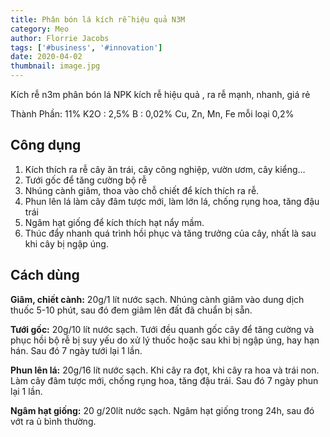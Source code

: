```yaml
---
title: Phân bón lá kích rễ hiệu quả N3M
category: Mẹo
author: Florrie Jacobs
tags: ['#business', '#innovation']
date: 2020-04-02
thumbnail: image.jpg
---
```


Kích rễ n3m phân bón lá NPK kích rễ hiệu quả , ra rễ mạnh, nhanh, giá rẻ

Thành Phần: 11% K2O : 2,5%  B : 0,02% Cu, Zn, Mn, Fe mỗi loại 0,2%

## Công dụng

1. Kích thích ra rễ cây ăn trái, cây công nghiệp, vườn ươm, cây kiểng…
2. Tưới gốc để tăng cường bộ rễ
3. Nhúng cành giâm, thoa vào chỗ chiết để kích thích ra rễ.
4. Phun lên lá làm cây đâm tược mới, làm lớn lá, chống rụng hoa, tăng đậu trái
5. Ngâm hạt giống để kích thích hạt nẩy mầm.
6. Thúc đẩy nhanh quá trình hồi phục và tăng trưởng của cây, nhất là sau khi cây bị ngập úng.

## Cách dùng

**Giâm, chiết cành:** 20g/1 lít nước sạch. Nhúng cành giâm vào dung dịch thuốc 5-10 phút, sau 
đó đem giâm lên đất đã chuẩn bị sẵn. 

**Tưới gốc:** 20g/10 lít nước sạch. Tưới đều quanh gốc cây để tăng cường và phục hồi bộ rễ bị suy yếu do xử lý thuốc hoặc sau khi bị ngập úng, hay hạn hán. Sau đó 7 ngày tưới lại 1 lần.

**Phun lên lá:** 20g/16 lít nước sạch. Khi cây ra đọt, khi cây ra hoa và trái non. Làm cây đâm tược 
mới, chống rụng hoa, tăng đậu trái. Sau đó 7 ngày phun lại 1 lần.

**Ngâm hạt giống:** 20 g/20lít nước sạch. Ngâm hạt giống trong 24h, sau đó vớt ra ủ bình thường.